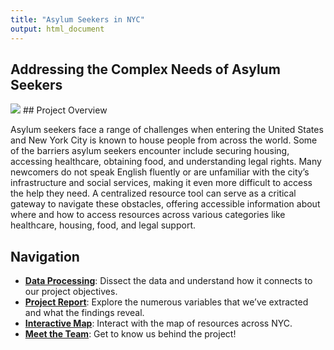 ```yaml
---
title: "Asylum Seekers in NYC"
output: html_document
---
```


## Addressing the Complex Needs of Asylum Seekers

![](image/coverpagephoto.webp)
## Project Overview 

Asylum seekers face a range of challenges when entering the United States and New York City is known to house people from across the world. Some of the barriers asylum seekers encounter include securing housing, accessing healthcare, obtaining food, and understanding legal rights. Many newcomers do not speak English fluently or are unfamiliar with the city's infrastructure and social services, making it even more difficult to access the help they need. A centralized resource tool can serve as a critical gateway to navigate these obstacles, offering accessible information about where and how to access resources across various categories like healthcare, housing, food, and legal support.



## Navigation 

- [**Data Processing**](data_processing.html): Dissect the data and understand how it connects to our project objectives. 
- [**Project Report**](project_report.html): Explore the numerous variables that we've extracted and what the findings reveal. 
- [**Interactive Map**](interactive_map.html): Interact with the map of resources across NYC. 
- [**Meet the Team**](about_us.html): Get to know us behind the project!

